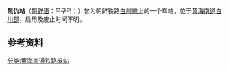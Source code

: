 {{朝鮮半島車站資訊
|公司色 = black
|文字色 = 
|站名 = 無仇站
|圖片 = 
|pxl = 
|圖片說明 =
|前一站 = [[温井站|温井]]
|前一站距離 = 4.0
|後一站距離 = 3.6
|後一站 = [[红岘站|红岘]]
|所屬路線 = [[白川線|白川線]]
|距離 = 54.6
|起點站 = [[长芳站|长芳]]
|諺文 = 무구역
|朝鮮漢字 = 無仇驛
|文觀部式 = 
|馬-賴式 =
|副站名 = 
|車站編號 = 
|停站路線數 = 
|所屬公司 = [[朝鲜民主主义人民共和国铁道省|朝鲜民主主义人民共和国铁道省]]
|所在地 =[[黄海南道|黄海南道]][[白川郡|白川郡]]
|車站構造 = 地面车站
|月台配置 = 
|啟用年月日 =  
|廢站年月日 = 
|上下車人次 = 
|統計年度 = 
|轉車 = 
|備註 = 
|全寬備註 = 
}}

'''無仇站'''（[[朝鲜语|朝鲜语]]：무구역；{{lang|ko|無仇驛}}）曾为朝鲜铁路[[白川線|白川線]]上的一个车站，位于[[黄海南道|黄海南道]][[白川郡|白川郡]]，启用及废止时间不明。

==参考资料==
{{reflist}}

{{白川線}}

[[分类:黄海南道铁路废站|分类:黄海南道铁路废站]]